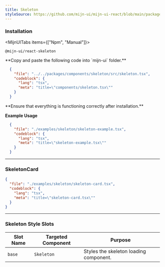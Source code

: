 ```yaml
---
title: Skeleton
styleSource: https://github.com/mijn-ui/mijn-ui-react/blob/main/packages/theme/src/components/skeleton.ts
---
```



<ComponentPreview>
  <SkeletonExample />
</ComponentPreview>

### Installation

<MijnUITabs items={["Npm", "Manual"]}>
  <MijnUITabsContent value="Npm">
  ```package-install
  @mijn-ui/react-skeleton
  ```
  </MijnUITabsContent>
  <MijnUITabsContent value="Manual">
  <Steps>
  <Step>
  **Copy and paste the following code into `mijn-ui` folder.**

  ```json doc-gen:file
    {
      "file": "../../packages/components/skeleton/src/skeleton.tsx",
      "codeblock": {
        "lang": "tsx",
        "meta": "title=\"components/skeleton.tsx\""
      }
    }
  ```
  </Step>
  
  <Step>
  **Ensure that everything is functioning correctly after installation.**
  </Step>
</Steps>
</MijnUITabsContent>
</MijnUITabs>

**Example Usage**

```json doc-gen:file
  {
    "file": "./examples/skeleton/skeleton-example.tsx",
    "codeblock": {
      "lang": "tsx",
      "meta": "title=\"skeleton-example.tsx\""
    }
  }
```

---

### SkeletonCard

<ComponentPreview>
  <SkeletonCard />
</ComponentPreview>

```json doc-gen:file
{
  "file": "./examples/skeleton/skeleton-card.tsx",
  "codeblock": {
    "lang": "tsx",
    "meta": "title=\"skeleton-card.tsx\""
  }
}
```

---

### Skeleton Style Slots

| **Slot Name**    | **Targeted Component** | **Purpose**                                      |
|-------------------|------------------------|-------------------------------------------------|
| `base`           | `Skeleton`            | Styles the skeleton loading component.          |